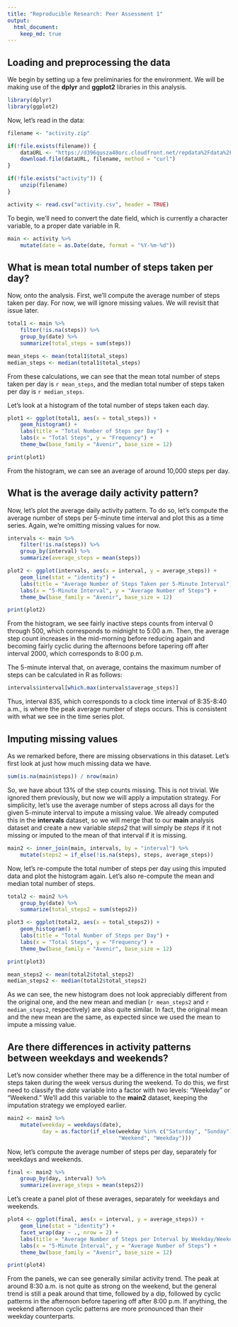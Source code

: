 ```yaml
---
title: "Reproducible Research: Peer Assessment 1"
output: 
  html_document:
    keep_md: true
---
```



## Loading and preprocessing the data

We begin by setting up a few preliminaries for the environment. We will be making use of the **dplyr** and **ggplot2** libraries in this analysis.

``` r
library(dplyr)
library(ggplot2)
```

Now, let's read in the data:

``` r
filename <- "activity.zip"

if(!file.exists(filename)) {
    dataURL <- "https://d396qusza40orc.cloudfront.net/repdata%2Fdata%2Factivity.zip"
    download.file(dataURL, filename, method = "curl")
}

if(!file.exists("activity")) {
    unzip(filename)
}

activity <- read.csv("activity.csv", header = TRUE)
```

To begin, we'll need to convert the date field, which is currently a character variable, to a proper date variable in R.

``` r
main <- activity %>%
    mutate(date = as.Date(date, format = "%Y-%m-%d"))
```

## What is mean total number of steps taken per day?

Now, onto the analysis. First, we'll compute the average number of steps taken per day. For now, we will ignore missing values. We will revisit that issue later.

``` r
total1 <- main %>%
    filter(!is.na(steps)) %>%
    group_by(date) %>%
    summarize(total_steps = sum(steps))

mean_steps <- mean(total1$total_steps)
median_steps <- median(total1$total_steps)
```

From these calculations, we can see that the mean total number of steps taken per day is `r mean_steps`, and the median total number of steps taken per day is `r median_steps`.

Let's look at a histogram of the total number of steps taken each day.

``` r
plot1 <- ggplot(total1, aes(x = total_steps)) +
    geom_histogram() +
    labs(title = "Total Number of Steps per Day") +
    labs(x = "Total Steps", y = "Frequency") +
    theme_bw(base_family = "Avenir", base_size = 12)

print(plot1)
```

From the histogram, we can see an average of around 10,000 steps per day.

## What is the average daily activity pattern?

Now, let's plot the average daily activity pattern. To do so, let's compute the average number of steps per 5-minute time interval and plot this as a time series. Again, we're omitting missing values for now.

``` r
intervals <- main %>% 
    filter(!is.na(steps)) %>%
    group_by(interval) %>%
    summarize(average_steps = mean(steps))

plot2 <- ggplot(intervals, aes(x = interval, y = average_steps)) +
    geom_line(stat = "identity") +
    labs(title = "Average Number of Steps Taken per 5-Minute Interval") +
    labs(x = "5-Minute Interval", y = "Average Number of Steps") +
    theme_bw(base_family = "Avenir", base_size = 12)

print(plot2)
```

From the histogram, we see fairly inactive steps counts from interval 0 through 500, which corresponds to midnight to 5:00 a.m. Then, the average step count increases in the mid-morning before reducing again and becoming fairly cyclic during the afternoons before tapering off after interval 2000, which corresponds to 8:00 p.m.

The 5-minute interval that, on average, contains the maximum number of steps can be calculated in R as follows:

``` r
intervals$interval[which.max(intervals$average_steps)]
```

Thus, interval 835, which corresponds to a clock time interval of 8:35-8:40 a.m., is where the peak average number of steps occurs. This is consistent with what we see in the time series plot.

## Imputing missing values

As we remarked before, there are missing observations in this dataset.  Let's first look at just how much missing data we have.

``` r
sum(is.na(main$steps)) / nrow(main)
```

So, we have about 13% of the step counts missing. This is not trivial. We ignored them previously, but now we will apply a imputation strategy. For simplicity, let's use the average number of steps across all days for the given 5-minute interval to impute a missing value. We already computed this in the **intervals** dataset, so we will merge that to our **main** analysis dataset and create a new variable _steps2_ that will simply be _steps_ if it not missing or imputed to the mean of that interval if it is missing.

``` r
main2 <- inner_join(main, intervals, by = "interval") %>%
    mutate(steps2 = if_else(!is.na(steps), steps, average_steps))
```

Now, let's re-compute the total number of steps per day using this imputed data and plot the histogram again. Let's also re-compute the mean and median total number of steps.

``` r
total2 <- main2 %>%
    group_by(date) %>%
    summarize(total_steps2 = sum(steps2))

plot3 <- ggplot(total2, aes(x = total_steps2)) +
    geom_histogram() +
    labs(title = "Total Number of Steps per Day") +
    labs(x = "Total Steps", y = "Frequency") +
    theme_bw(base_family = "Avenir", base_size = 12)

print(plot3)

mean_steps2 <- mean(total2$total_steps2)
median_steps2 <- median(total2$total_steps2)
```

As we can see, the new histogram does not look appreciably different from the original one, and the new mean and median (`r mean_steps2` and `r median_steps2`, respectively) are also quite similar. In fact, the original mean and the new mean are the same, as expected since we used the mean to impute a missing value.

## Are there differences in activity patterns between weekdays and weekends?

Let's now consider whether there may be a difference in the total number of steps taken during the week versus during the weekend. To do this, we first need to classify the _date_ variable into a factor with two levels: "Weekday" or "Weekend." We'll add this variable to the **main2** dataset, keeping the imputation strategy we employed earlier.

``` r
main2 <- main2 %>%
    mutate(weekday = weekdays(date), 
           day = as.factor(if_else(weekday %in% c("Saturday", "Sunday"), 
                                   "Weekend", "Weekday")))

```

Now, let's compute the average number of steps per day, separately for weekdays and weekends.

``` r
final <- main2 %>%
    group_by(day, interval) %>%
    summarize(average_steps = mean(steps2))
```

Let's create a panel plot of these averages, separately for weekdays and weekends.

``` r
plot4 <- ggplot(final, aes(x = interval, y = average_steps)) +
    geom_line(stat = "identity") +
    facet_wrap(day ~ ., nrow = 2) +
    labs(title = "Average Number of Steps per Interval by Weekday/Weekend") +
    labs(x = "5-Minute Interval", y = "Average Number of Steps") +
    theme_bw(base_family = "Avenir", base_size = 12)

print(plot4)
```

From the panels, we can see generally similar activity trend. The peak at around 8:30 a.m. is not quite as strong on the weekend, but the general trend is still a peak around that time, followed by a dip, followed by cyclic patterns in the afternoon before tapering off after 8:00 p.m. If anything, the weekend afternoon cyclic patterns are more pronounced than their weekday counterparts.